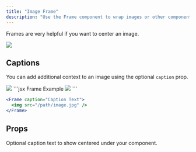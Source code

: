 ```yaml
---
title: "Image Frame"
description: "Use the Frame component to wrap images or other components in a container."
---
```


Frames are very helpful if you want to center an image.

<Frame>
  <img
    className="rounded-md"
    src="https://mintlify-assets.b-cdn.net/yellowstone.jpeg"
  />
</Frame>

## Captions

You can add additional context to an image using the optional `caption` prop.

<Frame caption="Yosemite National Park is visited by over 3.5 million people every year">
  <img
    className="rounded-md"
    src="https://mintlify-assets.b-cdn.net/yosemite.jpg"
  />
</Frame>

<RequestExample>
  ```jsx Frame Example
  <Frame>
    <img src="/path/image.jpg" />
  </Frame>
  ```

```jsx Frame with Captions Example
<Frame caption="Caption Text">
  <img src="/path/image.jpg" />
</Frame>
```

</RequestExample>

## Props

<ResponseField name="caption" type="string">
  Optional caption text to show centered under your component.
</ResponseField>
